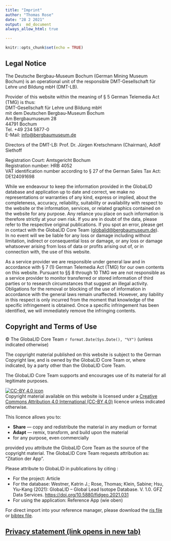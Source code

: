```yaml
---
title: "Imprint"
author: "Thomas Rose"
date: "28 2 2021"
output:  md_document
always_allow_html: true

---
```


```r
knitr::opts_chunk$set(echo = TRUE)

```

## Legal Notice 

The Deutsche Bergbau-Museum Bochum (German Mining Museum Bochum) is an operational unit of the responsible DMT-Gesellschaft für Lehre und Bildung mbH (DMT-LB). 

Provider of this website within the meaning of § 5 German Telemedia Act (TMG) is thus:  
DMT-Gesellschaft für Lehre und Bildung mbH  
mit dem Deutschen Bergbau-Museum Bochum  
Am Bergbaumuseum 28  
44791 Bochum  
Tel. +49 234 5877-0  
E-Mail: [info@bergbaumuseum.de](mailto:info@bergbaumuseum.de)  

Directors of the DMT-LB: Prof. Dr. Jürgen Kretschmann (Chairman), Adolf Siethoff  

Registration Court: Amtsgericht Bochum  
Registration number: HRB 4052  
VAT identification number according to § 27 of the German Sales Tax Act: DE124091698

While we endeavour to keep the information provided in the GlobaLID database and application up to date and correct, we make no representations or warranties of any kind, express or implied, about the completeness, accuracy, reliability, suitability or availability with respect to the website or the information, services, or related graphics contained on the website for any purpose. Any reliance you place on such information is therefore strictly at your own risk. If you are in doubt of the data, please refer to the respective original publications. If you spot an error, please get in contact with the GlobaLID Core Team ([globalid@bergbaumuseum.de](mailto:globalid@bergbaumuseum.de)).  
In no event will we be liable for any loss or damage including without limitation, indirect or consequential loss or damage, or any loss or damage whatsoever arising from loss of data or profits arising out of, or in connection with, the use of this website.  

As a service provider we are responsible under general law and in accordance with § 7 (1) German Telemedia Act (TMG) for our own contents on this website. Pursuant to §§ 8 through 10 TMG we are not responsible as a service provider to monitor transferred or stored information of third parties or to research circumstances that suggest an illegal activity.  
Obligations for the removal or blocking of the use of information in accordance with the general laws remain unaffected. However, any liability in this respect is only incurred from the moment that knowledge of the specific infringement is obtained. Once a specific infringement has been identified, we will immediately remove the infringing contents.

## Copyright and Terms of Use

© The GlobaLID Core Team `r format.Date(Sys.Date(), "%Y")` (unless indicated otherwise)

The copyright material published on this website is subject to the German Copyright law, and is owned by the GlobaLID Core Team or, where indicated, by a party other than the GlobaLID Core Team.

The GlobaLID Core Team supports and encourages use of its material for all legitimate purposes.

[![CC-BY 4.0 icon](https://i.creativecommons.org/l/by/4.0/88x31.png)](http://creativecommons.org/licenses/by/4.0/)  
Copyright material available on this website is licensed under a [Creative Commons Attribution 4.0 International (CC-BY 4.0)](https://creativecommons.org/licenses/by/4.0/) licence unless indicated otherwise.

This licence allows you to:

* **Share** — copy and redistribute the material in any medium or format
* **Adapt** — remix, transform, and build upon the material
* for any purpose, even commercially

provided you attribute the GlobaLID Core Team as the source of the copyright material. The GlobaLID Core Team requests attribution as:  
"Zitation der App". 

Please attribute to GlobaLID in publications by citing : 

* For the project: Article
* For the database: Westner, Katrin J.; Rose, Thomas; Klein, Sabine; Hsu, Yiu-Kang (2021): GlobaLID – Global Lead Isotope Database. V. 1.0. GFZ Data Services. [https://doi.org/10.5880/fidgeo.2021.031](https://doi.org/10.5880/fidgeo.2021.031) 
* For using the application: Reference App (wie oben)

For direct import into your reference manager, please download the [ris file](Link) or [bibtex file](Link).

## [Privacy statement (link opens in new tab)](https://dse.cortina-consult.com/privacy/6140aab59b531)